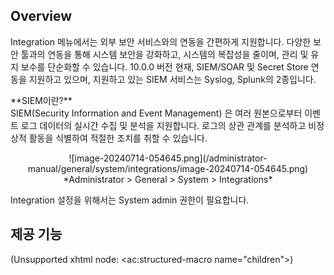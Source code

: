 
## Overview

Integration 메뉴에서는 외부 보안 서비스와의 연동을 간편하게 지원합니다. 다양한 보안 툴과의 연동을 통해 시스템 보안을 강화하고, 시스템의 복잡성을 줄이며, 관리 및 유지 보수를 단순화할 수 있습니다. 10.0.0 버전 현재, SIEM/SOAR 및 Secret Store 연동을 지원하고 있으며, 지원하고 있는 SIEM 서비스는 Syslog, Splunk의 2종입니다.

<Callout type="info">
**SIEM이란?** <br/>SIEM(Security Information and Event Management) 은 여러 원본으로부터 이벤트 로그 데이터의 실시간 수집 및 분석을 지원합니다. 로그의 상관 관계를 분석하고 비정상적 활동을 식별하여 적절한 조치를 취할 수 있습니다.
</Callout>
<p align="center">
![image-20240714-054645.png](/administrator-manual/general/system/integrations/image-20240714-054645.png)
*Administrator &gt; General &gt; System &gt; Integrations*
</p>

<Callout type="important">
Integration 설정을 위해서는 System admin 권한이 필요합니다.
</Callout>


## 제공 기능

(Unsupported xhtml node: &lt;ac:structured-macro name="children"&gt;)
